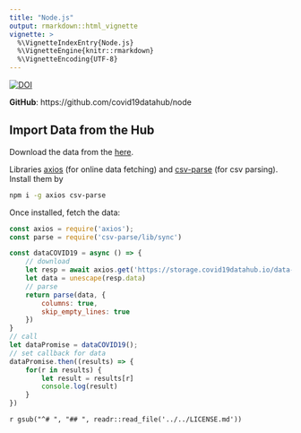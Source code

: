 ```yaml
---
title: "Node.js"
output: rmarkdown::html_vignette
vignette: >
  %\VignetteIndexEntry{Node.js}
  %\VignetteEngine{knitr::rmarkdown}
  %\VignetteEncoding{UTF-8}
---
```


[![DOI](https://joss.theoj.org/papers/10.21105/joss.02376/status.svg)](https://doi.org/10.21105/joss.02376)

__GitHub__: https://github.com/covid19datahub/node

## Import Data from the Hub

Download the data from the [here](/articles/data.html).

Libraries [axios](https://www.npmjs.com/package/axios) (for online data fetching) and [csv-parse](https://www.npmjs.com/package/csv-parse) (for csv parsing). Install them by

```bash
npm i -g axios csv-parse
```

Once installed, fetch the data:

```js
const axios = require('axios');
const parse = require('csv-parse/lib/sync')

const dataCOVID19 = async () => {
    // download
    let resp = await axios.get('https://storage.covid19datahub.io/data-1.csv')
    let data = unescape(resp.data)
    // parse
    return parse(data, {
        columns: true,
        skip_empty_lines: true
    })
}
// call
let dataPromise = dataCOVID19();
// set callback for data
dataPromise.then((results) => {
    for(r in results) {
        let result = results[r] 
        console.log(result)
    }
})
```

`r gsub("^# ", "## ", readr::read_file('../../LICENSE.md'))`
